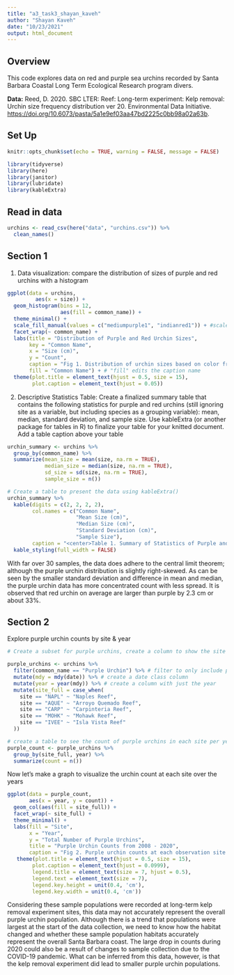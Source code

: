 ```yaml
---
title: "a3_task3_shayan_kaveh"
author: "Shayan Kaveh"
date: "10/23/2021"
output: html_document
---
```


## Overview

This code explores data on red and purple sea urchins recorded by Santa Barbara Coastal Long Term Ecological Research program divers.

**Data:** Reed, D. 2020. SBC LTER: Reef: Long-term experiment: Kelp removal: Urchin size frequency distribution ver 20. Environmental Data Initiative. <https://doi.org/10.6073/pasta/5a1e9ef03aa47bd2225c0bb98a02a63b>.

## Set Up

```r
knitr::opts_chunk$set(echo = TRUE, warning = FALSE, message = FALSE)

library(tidyverse)
library(here)
library(janitor)
library(lubridate)
library(kableExtra)
```

## Read in data

```r
urchins <- read_csv(here("data", "urchins.csv")) %>% 
  clean_names()
```

## Section 1

1.  Data visualization: compare the distribution of sizes of purple and red urchins with a histogram

```r
ggplot(data = urchins, 
         aes(x = size)) + 
  geom_histogram(bins = 12, 
                 aes(fill = common_name)) +
  theme_minimal() +
  scale_fill_manual(values = c("mediumpurple1", "indianred1")) + #scale_fill_manual() allows me to assign specific colors to each facet based on the vector
  facet_wrap(~ common_name) +
  labs(title = "Distribution of Purple and Red Urchin Sizes",
       key = "Common Name",
       x = "Size (cm)",
       y = "Count",
       caption = "Fig 1. Distribution of urchin sizes based on color from Santa Barbara Coastal Long Term Ecological Research",
       fill = "Common Name") + # "fill" edits the caption name
  theme(plot.title = element_text(hjust = 0.5, size = 15),
        plot.caption = element_text(hjust = 0.05))
```

2.  Descriptive Statistics Table: Create a finalized summary table that contains the following statistics for purple and red urchins (still ignoring site as a variable, but including species as a grouping variable): mean, median, standard deviation, and sample size. Use kableExtra (or another package for tables in R) to finalize your table for your knitted document. Add a table caption above your table

```r
urchin_summary <- urchins %>% 
  group_by(common_name) %>% 
  summarize(mean_size = mean(size, na.rm = TRUE),
            median_size = median(size, na.rm = TRUE),
            sd_size = sd(size, na.rm = TRUE),
            sample_size = n())

# Create a table to present the data using kableExtra()
urchin_summary %>% 
  kable(digits = c(2, 2, 2, 2),
        col.names = c("Common Name",
                      "Mean Size (cm)",
                      "Median Size (cm)",
                      "Standard Deviation (cm)",
                      "Sample Size"),
        caption = "<center>Table 1. Summary of Statistics of Purple and Red Urchins<center>") %>% 
  kable_styling(full_width = FALSE) 
```
With far over 30 samples, the data does adhere to the central limit theorem; although the purple urchin distribution is slightly right-skewed. As can be seen by the smaller standard deviation and difference in mean and median, the purple urchin data has more concentrated count with less spread. It is observed that red urchin on average are larger than purple by 2.3 cm or about 33%. 

## Section 2
Explore purple urchin counts by site & year

```r
# Create a subset for purple urchins, create a column to show the site year, and write out the full names of the sites

purple_urchins <- urchins %>% 
  filter(common_name == "Purple Urchin") %>% # filter to only include purple urchins
  mutate(mdy = mdy(date)) %>% # create a date class column
  mutate(year = year(mdy)) %>% # create a column with just the year
  mutate(site_full = case_when(
    site == "NAPL" ~ "Naples Reef",
    site == "AQUE" ~ "Arroyo Quemado Reef",
    site == "CARP" ~ "Carpinteria Reef",
    site == "MOHK" ~ "Mohawk Reef",
    site == "IVEE" ~ "Isla Vista Reef"
  )) 

# create a table to see the count of purple urchins in each site per year
purple_count <- purple_urchins %>% 
  group_by(site_full, year) %>% 
  summarize(count = n())
```

Now let's make a graph to visualize the urchin count at each site over the years
```r
ggplot(data = purple_count,
       aes(x = year, y = count)) +
  geom_col(aes(fill = site_full)) +
  facet_wrap(~ site_full) +
  theme_minimal() +
  labs(fill = "Site",
       x = "Year",
       y = "Total Number of Purple Urchins",
       title = "Purple Urchin Counts from 2008 - 2020",
       caption = "Fig 2. Purple urchin counts at each observation site froom 2008 to 2020 based on Santa Barbara \n Coastal Long Term Ecological Research") +
   theme(plot.title = element_text(hjust = 0.5, size = 15), 
        plot.caption = element_text(hjust = 0.0999),
        legend.title = element_text(size = 7, hjust = 0.5), 
        legend.text = element_text(size = 7),
        legend.key.height = unit(0.4, 'cm'),
        legend.key.width = unit(0.4, 'cm'))
```

Considering these sample populations were recorded at long-term kelp removal experiment sites, this data may not accurately represent the overall purple urchin population. Although there is a trend that populations were largest at the start of the data collection, we need to know how the habitat changed and whether these sample population habitats accurately represent the overall Santa Barbara coast. The large drop in counts during 2020 could also be a result of changes to sample collection due to the COVID-19 pandemic. What can be inferred from this data, however, is that the kelp removal experiment did lead to smaller purple urchin populations. 
